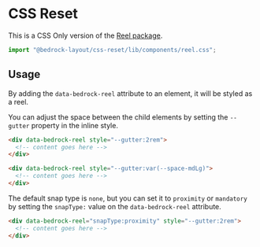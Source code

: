 
<Meta title="CSS Only/components/reel.css" />

# CSS Reset

This is a CSS Only version of the [Reel package](/?path=/docs/components-reel--api).

```javascript
import "@bedrock-layout/css-reset/lib/components/reel.css";
```

## Usage

By adding the `data-bedrock-reel` attribute to an element, it will be styled as a reel.

You can adjust the space between the child elements by setting the `--gutter` property in the inline style.

```html
<div data-bedrock-reel style="--gutter:2rem">
  <!-- content goes here -->
</div>

<div data-bedrock-reel style="--gutter:var(--space-mdLg)">
  <!-- content goes here -->
</div>
```

The default snap type is `none`, but you can set it to `proximity` or `mandatory` by setting the `snapType:` value on the `data-bedrock-reel` attribute.

```html
<div data-bedrock-reel="snapType:proximity" style="--gutter:2rem">
  <!-- content goes here -->
</div>
```
